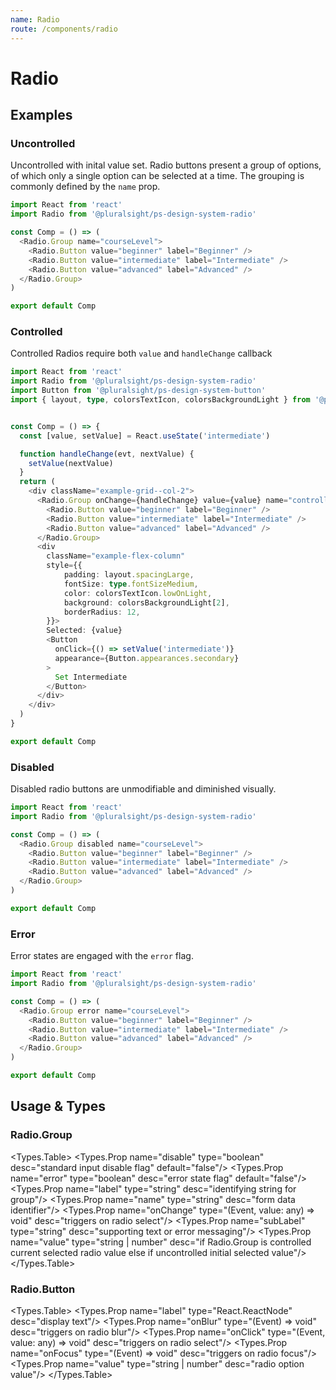 ```yaml
---
name: Radio
route: /components/radio
---
```



# Radio

## Examples

### Uncontrolled

Uncontrolled with inital value set. Radio buttons present a group of options, of which only a single option can be selected at a time. The grouping is commonly defined by the `name` prop.

```typescript
import React from 'react'
import Radio from '@pluralsight/ps-design-system-radio'

const Comp = () => (
  <Radio.Group name="courseLevel">
    <Radio.Button value="beginner" label="Beginner" />
    <Radio.Button value="intermediate" label="Intermediate" />
    <Radio.Button value="advanced" label="Advanced" />
  </Radio.Group>
)

export default Comp

```

### Controlled

Controlled Radios require both `value` and `handleChange` callback

```typescript
import React from 'react'
import Radio from '@pluralsight/ps-design-system-radio'
import Button from '@pluralsight/ps-design-system-button'
import { layout, type, colorsTextIcon, colorsBackgroundLight } from '@pluralsight/ps-design-system-core'


const Comp = () => {
  const [value, setValue] = React.useState('intermediate')

  function handleChange(evt, nextValue) {
    setValue(nextValue)
  }
  return (
    <div className="example-grid--col-2">
      <Radio.Group onChange={handleChange} value={value} name="controlled">
        <Radio.Button value="beginner" label="Beginner" />
        <Radio.Button value="intermediate" label="Intermediate" />
        <Radio.Button value="advanced" label="Advanced" />
      </Radio.Group>
      <div 
        className="example-flex-column"
        style={{
            padding: layout.spacingLarge,
            fontSize: type.fontSizeMedium,
            color: colorsTextIcon.lowOnLight,
            background: colorsBackgroundLight[2],
            borderRadius: 12,
        }}>
        Selected: {value}
        <Button
          onClick={() => setValue('intermediate')}
          appearance={Button.appearances.secondary}
        >
          Set Intermediate
        </Button>
      </div>
    </div>
  )
}

export default Comp

```

### Disabled

Disabled radio buttons are unmodifiable and diminished visually.

```typescript
import React from 'react'
import Radio from '@pluralsight/ps-design-system-radio'

const Comp = () => (
  <Radio.Group disabled name="courseLevel">
    <Radio.Button value="beginner" label="Beginner" />
    <Radio.Button value="intermediate" label="Intermediate" />
    <Radio.Button value="advanced" label="Advanced" />
  </Radio.Group>
)

export default Comp

```

### Error

Error states are engaged with the ```error``` flag.
```typescript
import React from 'react'
import Radio from '@pluralsight/ps-design-system-radio'

const Comp = () => (
  <Radio.Group error name="courseLevel">
    <Radio.Button value="beginner" label="Beginner" />
    <Radio.Button value="intermediate" label="Intermediate" />
    <Radio.Button value="advanced" label="Advanced" />
  </Radio.Group>
)

export default Comp

```

## Usage & Types

<Usage install="npm install @pluralsight/ps-design-system-radio"
  import="import Radio from '@pluralsight/ps-design-system-radio'"
  packageName="radio"
  />

### Radio.Group

<Types.Table>
  <Types.Prop name="disable" type="boolean" desc="standard input disable flag" default="false"/>
  <Types.Prop name="error" type="boolean" desc="error state flag" default="false"/>
  <Types.Prop name="label" type="string" desc="identifying string for group"/>
  <Types.Prop name="name" type="string" desc="form data identifier"/>
  <Types.Prop name="onChange" type="(Event, value: any) => void" desc="triggers on radio select"/>
  <Types.Prop name="subLabel" type="string" desc="supporting text or error messaging"/>
  <Types.Prop name="value" type="string | number" desc="if Radio.Group is controlled current selected radio value else if uncontrolled initial selected value"/>
</Types.Table>

### Radio.Button

<Types.Table>
  <Types.Prop name="label" type="React.ReactNode" desc="display text"/>
  <Types.Prop name="onBlur" type="(Event) => void" desc="triggers on radio blur"/>
  <Types.Prop name="onClick" type="(Event, value: any) => void" desc="triggers on radio select"/>
  <Types.Prop name="onFocus" type="(Event) => void" desc="triggers on radio focus"/>
  <Types.Prop name="value" type="string | number" desc="radio option value"/>
</Types.Table>